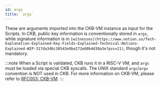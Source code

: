 ```yaml
---
id: args
title: `args`
---
```


These are arguments imported into the CKB-VM instance as input for the Scripts. In CKB, public key information is conventionally stored in `args`, while signature information is in `[witnesses](https://www.notion.so/Tech-Explanation-Explained-Key-Fields-Explained-Technical-Notions-Explained-WIP-317da3d6c38543e9be272e80b4d30a3e?pvs=21)`, though it's not mandatory.

:::note
When a Script is validated, CKB runs it in a RISC-V VM, and `args` must be loaded via special CKB syscalls. The UNIX standard `argc`/`argv` convention is NOT used in CKB. For more information on CKB-VM, please refer to [RFC003: CKB-VM](https://github.com/nervosnetwork/rfcs/blob/master/rfcs/0003-ckb-vm/0003-ckb-vm.md).
:::
